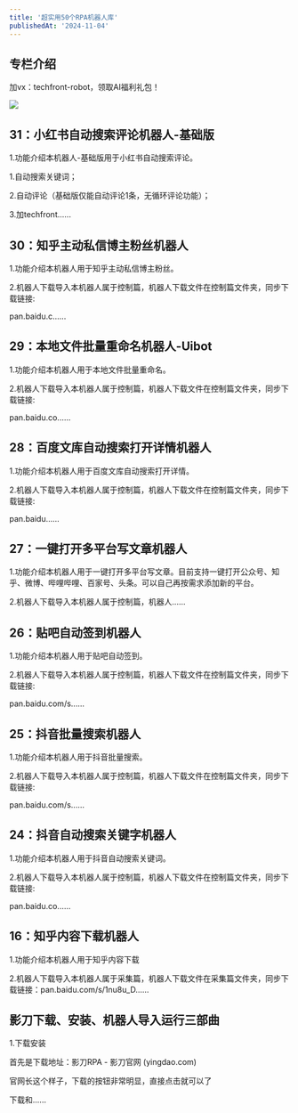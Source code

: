 ```yaml
---
title: '超实用50个RPA机器人库'
publishedAt: '2024-11-04'
---
```


## 专栏介绍

加vx：techfront-robot，领取AI福利礼包！

![](https://static.xiaobot.net/file/2024-06-10/448040/577e45cf46909586d9eb3c8d0d53e6cd.png)

## 31：小红书自动搜索评论机器人-基础版
1.功能介绍本机器人-基础版用于小红书自动搜索评论。

1.自动搜索关键词；

2.自动评论（基础版仅能自动评论1条，无循环评论功能）；

3.加techfront......

## 30：知乎主动私信博主粉丝机器人
1.功能介绍本机器人用于知乎主动私信博主粉丝。

2.机器人下载导入本机器人属于控制篇，机器人下载文件在控制篇文件夹，同步下载链接:

pan.baidu.c......

## 29：本地文件批量重命名机器人-Uibot
1.功能介绍本机器人用于本地文件批量重命名。

2.机器人下载导入本机器人属于控制篇，机器人下载文件在控制篇文件夹，同步下载链接:

pan.baidu.co......

## 28：百度文库自动搜索打开详情机器人
1.功能介绍本机器人用于百度文库自动搜索打开详情。

2.机器人下载导入本机器人属于控制篇，机器人下载文件在控制篇文件夹，同步下载链接:

pan.baidu......

## 27：一键打开多平台写文章机器人
1.功能介绍本机器人用于一键打开多平台写文章。目前支持一键打开公众号、知乎、微博、哔哩哔哩、百家号、头条。可以自己再按需求添加新的平台。

2.机器人下载导入本机器人属于控制篇，机器人......

## 26：贴吧自动签到机器人
1.功能介绍本机器人用于贴吧自动签到。

2.机器人下载导入本机器人属于控制篇，机器人下载文件在控制篇文件夹，同步下载链接:

pan.baidu.com/s......

## 25：抖音批量搜索机器人
1.功能介绍本机器人用于抖音批量搜索。

2.机器人下载导入本机器人属于控制篇，机器人下载文件在控制篇文件夹，同步下载链接:

pan.baidu.com/s......

## 24：抖音自动搜索关键字机器人
1.功能介绍本机器人用于抖音自动搜索关键词。

2.机器人下载导入本机器人属于控制篇，机器人下载文件在控制篇文件夹，同步下载链接:

pan.baidu.co......

## 16：知乎内容下载机器人
1.功能介绍本机器人用于知乎内容下载

2.机器人下载导入本机器人属于采集篇，机器人下载文件在采集篇文件夹，同步下载链接：pan.baidu.com/s/1nu8u\_D......

## 影刀下载、安装、机器人导入运行三部曲
1.下载安装

首先是下载地址：影刀RPA - 影刀官网 (yingdao.com)

官网长这个样子，下载的按钮非常明显，直接点击就可以了

下载和......

